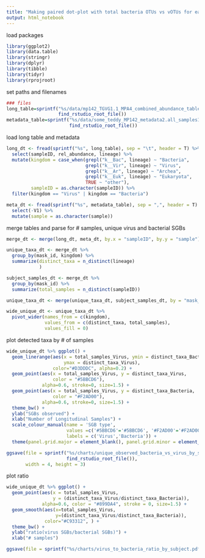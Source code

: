 ```yaml
---
title: "Making paired dot-plot with total bacteria OTUs vs vOTUs for each patient and side plot for # samples vs difference multiple"
output: html_notebook
---
```


load packages
```r
library(ggplot2)
library(data.table)
library(stringr)
library(dplyr)
library(tibble)
library(tidyr)
library(rprojroot)

```

set paths and filenames
```r
### files
long_table=sprintf("%s/data/mp142_TGVG1.1_MPA4_combined_abundance_table_longform1.tsv",
                   find_rstudio_root_file())
metadata_table=sprintf("%s/data/some_teddy_MP142_metadata2.all_samples1.delivery.csv",
                       find_rstudio_root_file())

```

load long table and metadata
```r
long_dt <- fread(sprintf("%s", long_table), sep = "\t", header = T) %>%
  select(sampleID, rel_abundance, lineage) %>%
  mutate(kingdom = case_when(grepl("k__Bac", lineage) ~ "Bacteria", 
                             grepl("k__Vir", lineage) ~ "Virus",
                             grepl("k__Ar", lineage) ~ "Archea",
                             grepl("k__Euk", lineage) ~ "Eukaryota",
                             TRUE ~ "other"),
         sampleID = as.character(sampleID)) %>%
  filter(kingdom == "Virus" | kingdom == "Bacteria")

meta_dt <- fread(sprintf("%s", metadata_table), sep = ",", header = T) %>%
  select(-V1) %>%
  mutate(sample = as.character(sample))
```

merge tables and parse for # samples, unique virus and bacterial SGBs
```r
merge_dt <- merge(long_dt, meta_dt, by.x = "sampleID", by.y = "sample")

unique_taxa_dt <- merge_dt %>%
  group_by(mask_id, kingdom) %>%
  summarize(distinct_taxa = n_distinct(lineage)
            )

subject_samples_dt <- merge_dt %>%
  group_by(mask_id) %>%
  summarize(total_samples = n_distinct(sampleID))

unique_taxa_dt <- merge(unique_taxa_dt, subject_samples_dt, by = "mask_id")

wide_unique_dt <- unique_taxa_dt %>%
  pivot_wider(names_from = c(kingdom), 
              values_from = c(distinct_taxa, total_samples), 
              values_fill = 0)
```

plot detected taxa by # of samples
```r
wide_unique_dt %>% ggplot() +
  geom_linerange(aes(x = total_samples_Virus, ymin = distinct_taxa_Bacteria, 
                     ymax = distinct_taxa_Virus), 
                 color="#D3DDDC", alpha=0.2) +
  geom_point(aes(x = total_samples_Virus, y = distinct_taxa_Virus, 
                 color = "#5BBCD6"), 
             alpha=0.6, stroke=0, size=1.5) +
  geom_point(aes(x = total_samples_Virus, y = distinct_taxa_Bacteria, 
                 color = "#F2AD00"), 
             alpha=0.6, stroke=0, size=1.5) +
  theme_bw() +
  ylab("SGBs observed") +
  xlab("Number of Longitudinal Samples") +
  scale_colour_manual(name = 'SGB type', 
                      values =c('#5BBCD6'='#5BBCD6', '#F2AD00'='#F2AD00'), 
                      labels = c('Virus','Bacteria')) +
  theme(panel.grid.major = element_blank(), panel.grid.minor = element_blank())

ggsave(file = sprintf("%s/charts/unique_observed_bacteria_vs_virus_by_subject.pdf",
                      find_rstudio_root_file()), 
       width = 4, height = 3)

```

plot ratio
```r
wide_unique_dt %>% ggplot() +
  geom_point(aes(x = total_samples_Virus, 
                 y = (distinct_taxa_Virus/distinct_taxa_Bacteria)), 
             alpha=0.6, color = "#899DA4", stroke = 0, size=1.5) +
  geom_smooth(aes(x=total_samples_Virus, 
                  y=(distinct_taxa_Virus/distinct_taxa_Bacteria)), 
              color="#C93312", ) + 
  theme_bw() +
  ylab("ratio(virus SGBs/bacterial SGBs)") +
  xlab("# samples") 

ggsave(file = sprintf("%s/charts/virus_to_bacteria_ratio_by_subject.pdf", find_rstudio_root_file()), width = 3, height = 4)
```














